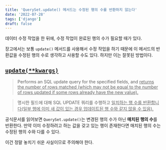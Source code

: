 ```yaml
---
title: 'QuerySet.update() 메서드는 수정된 행의 수를 반환하지 않는다'
date: '2022-07-28'
tags: ['django']
draft: false
---
```


데이터 수정 작업을 한 뒤에, 수정 작업이 완료된 행의 수가 필요할 때가 있다. 

장고에서는 보통 `update()` 메서드를 사용해서 수정 작업을 하기 때문에 이 메서드의 반환값을 수정된 행의 수로 생각하고 사용할 수도 있다.
하지만 이는 잘못된 방법이다.

## [`update(**kwargs)`](https://docs.djangoproject.com/en/4.1/ref/models/querysets/#update)

> Performs an SQL update query for the specified fields, and <u>returns the number of rows matched (which may not be equal to the number of rows updated if some rows already have the new value).</u>

> 명시한 필드에 대해 SQL UPDATE 쿼리를 수행하고 <u>일치하는 행 수를 반환합니다(일부 행에 이미 새 값이 있는 경우 업데이트된 행 수와 같지 않을 수 있음).</u>

공식문서를 읽어보면 `QuerySet.update()`는 변경된 행의 수가 아닌 **매치된 행의 수**를 반환한다. 
만약 이미 수정하려고 하는 값을 갖고 있는 행이 존재한다면 매치된 행의 수는 수정된 행의 수와 다를 수 있다. 

이건 정말 놓치기 쉬운 사실이므로 주의해야 한다.
